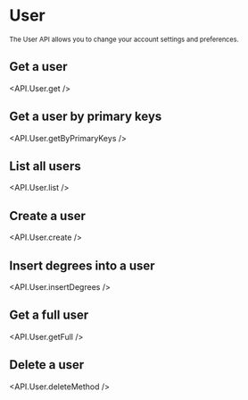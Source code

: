
# User

<sub>
  The User API allows you to change your account settings and preferences.
</sub>

## Get a user

<API.User.get />

## Get a user by primary keys

<API.User.getByPrimaryKeys />

## List all users

<API.User.list />

## Create a user

<API.User.create />

## Insert degrees into a user

<API.User.insertDegrees />

## Get a full user

<API.User.getFull />

## Delete a user

<API.User.deleteMethod />
